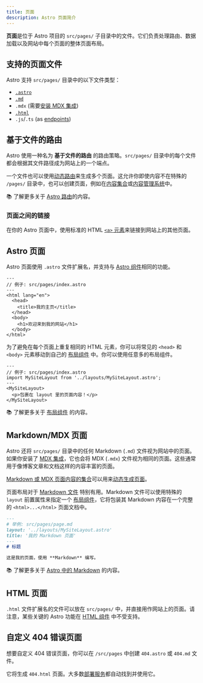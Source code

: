 ```yaml
---
title: 页面
description: Astro 页面简介
---
```


**页面**是位于 Astro 项目的 `src/pages/` 子目录中的文件。它们负责处理路由、数据加载以及网站中每个页面的整体页面布局。

## 支持的页面文件

Astro 支持 `src/pages/` 目录中的以下文件类型：
- [`.astro`](#astro-页面)
- [`.md`](#markdownmdx-页面)
- `.mdx` (需要[安装 MDX 集成](/zh-cn/guides/integrations-guide/mdx/#installation))
- [`.html`](#html-页面)
- `.js`/`.ts` (as [endpoints](/zh-cn/core-concepts/endpoints/))

## 基于文件的路由

Astro 使用一种名为 **基于文件的路由** 的路由策略。`src/pages/` 目录中的每个文件都会根据其文件路径成为网站上的一个端点。

一个文件也可以使用[动态路由](/zh-cn/core-concepts/routing/#动态路由)来生成多个页面。这允许你即使内容不在特殊的 `/pages/` 目录中，也可以创建页面，例如在[内容集合](/zh-cn/guides/content-collections/)或[内容管理系统](/zh-cn/guides/cms/)中。

📚 了解更多关于 [Astro 路由](/zh-cn/core-concepts/routing/)的内容。

### 页面之间的链接

在你的 Astro 页面中，使用标准的 HTML [`<a>` 元素](https://developer.mozilla.org/zh-CN/docs/Web/HTML/Element/a)来链接到网站上的其他页面。

## Astro 页面

Astro 页面使用 `.astro` 文件扩展名，并支持与 [Astro 组件](/zh-cn/core-concepts/astro-components/)相同的功能。

```astro
---
// 例子: src/pages/index.astro
---
<html lang="en">
  <head>
    <title>我的主页</title>
  </head>
  <body>
    <h1>欢迎来到我的网站</h1>
  </body>
</html>
```

为了避免在每个页面上重复相同的 HTML 元素，你可以将常见的 `<head>` 和 `<body>` 元素移动到自己的 [布局组件](/zh-cn/core-concepts/layouts/) 中。你可以使用任意多的布局组件。

```astro {3} /</?MySiteLayout>/
---
// 例子: src/pages/index.astro
import MySiteLayout from '../layouts/MySiteLayout.astro';
---
<MySiteLayout>
  <p>包裹在 layout 里的页面内容！</p>
</MySiteLayout>
```

📚 了解更多关于 [布局组件](/zh-cn/core-concepts/layouts/) 的内容。

## Markdown/MDX 页面

Astro 还将 `src/pages/` 目录中的任何 Markdown (`.md`) 文件视为网站中的页面。如果你安装了 [MDX 集成](/zh-cn/guides/integrations-guide/mdx/#installation)，它也会将 MDX (`.mdx`) 文件视为相同的页面。这些通常用于像博客文章和文档这样的内容丰富的页面。

[Markdown 或 MDX 页面内容的集合](/zh-cn/guides/content-collections/)可以用来[动态生成页面](/zh-cn/core-concepts/routing/#动态路由)。

页面布局对于 [Markdown 文件](#markdownmdx-页面) 特别有用。Markdown 文件可以使用特殊的 `layout` 前置属性来指定一个 [布局组件](/zh-cn/core-concepts/layouts/)，它将包装其 Markdown 内容在一个完整的 `<html>...</html>` 页面文档中。

```md {3}
---
# 举例: src/pages/page.md
layout: '../layouts/MySiteLayout.astro'
title: '我的 Markdown 页面'
---
# 标题

这是我的页面，使用 **Markdown** 编写。
```

📚 了解更多关于 [Astro 中的 Markdown](/zh-cn/guides/markdown-content/) 的内容。

## HTML 页面

`.html` 文件扩展名的文件可以放在 `src/pages/` 中，并直接用作网站上的页面。请注意，某些关键的 Astro 功能在 [HTML 组件](/zh-cn/core-concepts/astro-components/#html-组件) 中不受支持。

## 自定义 404 错误页面

想要自定义 404 错误页面，你可以在 `/src/pages` 中创建 `404.astro` 或 `404.md` 文件。

它将生成 `404.html` 页面。大多数[部署服务](/zh-cn/guides/deploy/)都自动找到并使用它。
